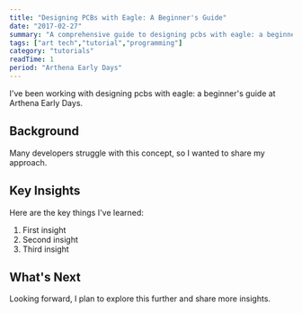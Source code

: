 ```yaml
---
title: "Designing PCBs with Eagle: A Beginner's Guide"
date: "2017-02-27"
summary: "A comprehensive guide to designing pcbs with eagle: a beginner's guide. Learn the fundamentals and best practices."
tags: ["art tech","tutorial","programming"]
category: "tutorials"
readTime: 1
period: "Arthena Early Days"
---
```


I've been working with designing pcbs with eagle: a beginner's guide at Arthena Early Days.

## Background

Many developers struggle with this concept, so I wanted to share my approach.

## Key Insights

Here are the key things I've learned:

1. First insight
2. Second insight
3. Third insight

## What's Next

Looking forward, I plan to explore this further and share more insights.

